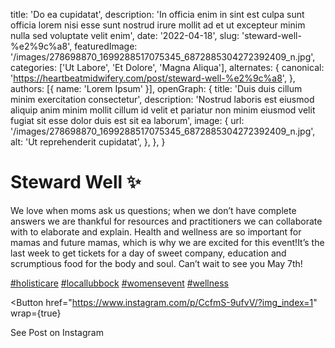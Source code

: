   title: 'Do ea cupidatat',
  description: 'In officia enim in sint est culpa sunt officia lorem nisi esse sunt nostrud irure mollit ad et ut excepteur minim nulla sed voluptate velit enim',
  date: '2022-04-18',
  slug: 'steward-well-%e2%9c%a8',
  featuredImage: '/images/278698870_1699288517075345_6872885304272392409_n.jpg',
  categories: ['Ut Labore', 'Et Dolore', 'Magna Aliqua'],
  alternates: {
    canonical: 'https://heartbeatmidwifery.com/post/steward-well-%e2%9c%a8',
  },
  authors: [{ name: 'Lorem Ipsum' }],
  openGraph: {
    title: 'Duis duis cillum minim exercitation consectetur',
    description: 'Nostrud laboris est eiusmod aliquip anim minim mollit cillum id velit et pariatur non minim eiusmod velit fugiat sit esse dolor duis est sit ea laborum',
    image: {
      url: '/images/278698870_1699288517075345_6872885304272392409_n.jpg',
      alt: 'Ut reprehenderit cupidatat',
    },
  },
}


# Steward Well ✨

<Gallery>
  <GalleryItem
    src="/images/278698870_1699288517075345_6872885304272392409_n.jpg"
    size="large"
  />
  <GalleryItem
    src="/images/278723901_102546255750018_6812045784060976187_n.jpg"
    size="large"
  />
  <GalleryItem
    src="/images/278634971_266998378964459_6173783985625261242_n.jpg"
    size="large"
  />
  <GalleryItem
    src="/images/278683627_837920850500375_1024615663443627415_n.jpg"
    size="large"
  />
</Gallery>

We love when moms ask us questions; when we don’t have complete answers we are thankful for resources and practitioners we can collaborate with to elaborate and explain. Health and wellness are so important for mamas and future mamas, which is why we are excited for this event!It’s the last week to get tickets for a day of sweet company, education and scrumptious food for the body and soul. Can’t wait to see you May 7th!

[#holisticare](https://www.instagram.com/explore/tags/holisticare/) [#locallubbock](https://www.instagram.com/explore/tags/locallubbock/) [#womensevent](https://www.instagram.com/explore/tags/womensevent/) [#wellness](https://www.instagram.com/explore/tags/wellness/)

<Button
  href="https://www.instagram.com/p/CcfmS-9ufvV/?img_index=1"
  wrap={true}
>
  See Post on Instagram
</Button>
